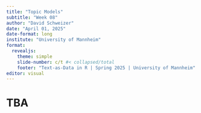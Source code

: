 ```yaml
---
title: "Topic Models"
subtitle: "Week 08"
author: "David Schweizer"
date: "April 01, 2025"
date-format: long
institute: "University of Mannheim"
format: 
  revealjs:
    theme: simple
    slide-number: c/t #< collapsed/total
    footer: "Text-as-Data in R | Spring 2025 | University of Mannheim"
editor: visual
---
```


# TBA
